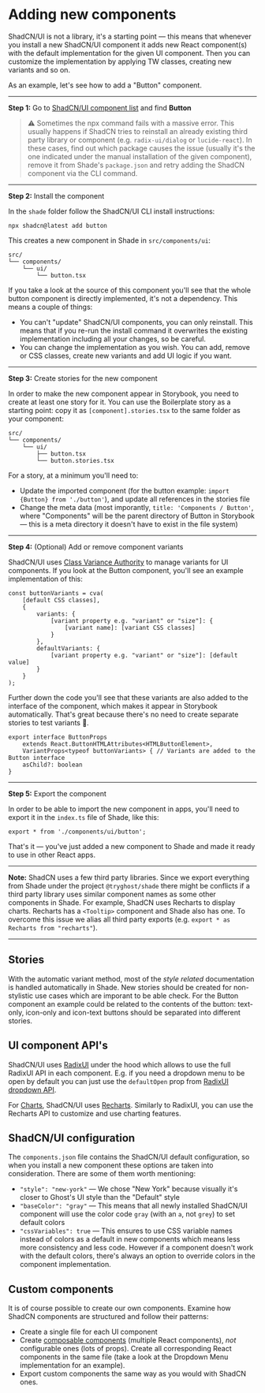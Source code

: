 
<Meta title="Adding components" />

<div className="sb-doc">

# Adding new components

<p className="excerpt">ShadCN/UI is not a library, it's a starting point — this means that whenever you install a new ShadCN/UI component it adds new React component(s) with the default implementation for the given UI component. Then you can customize the implementation by applying TW classes, creating new variants and so on.</p>

As an example, let's see how to add a "Button" component.

---

**Step 1:** Go to [ShadCN/UI component list](https://ui.shadcn.com/docs/components) and find **Button**

> ⚠️ Sometimes the npx command fails with a massive error. This usually happens if ShadCN tries to reinstall an already existing third party library or component (e.g. `radix-ui/dialog` or `lucide-react`). In these cases, find out which package causes the issue (usually it's the one indicated under the manual installation of the given component), remove it from Shade's `package.json` and retry adding the ShadCN component via the CLI command.

---

**Step 2:** Install the component

In the `shade` folder follow the ShadCN/UI CLI install instructions:

```
npx shadcn@latest add button
```

This creates a new component in Shade in `src/components/ui`:

```
src/
└── components/
    └── ui/
        └── button.tsx

```

If you take a look at the source of this component you'll see that the whole button component is directly implemented, it's not a dependency. This means a couple of things:

- You can't "update" ShadCN/UI components, you can only reinstall. This means that if you re-run the install command it overwrites the existing implementation including all your changes, so be careful.
- You can change the implementation as you wish. You can add, remove or CSS classes, create new variants and add UI logic if you want.

---

**Step 3:** Create stories for the new component

In order to make the new component appear in Storybook, you need to create at least one story for it. You can use the Boilerplate story as a starting point: copy it as `[component].stories.tsx` to the same folder as your component:

```
src/
└── components/
    └── ui/
        ├── button.tsx
        └── button.stories.tsx

```

For a story, at a minimum you'll need to:

- Update the imported component (for the button example: `import {Button} from './button'`), and update all references in the stories file
- Change the meta data (most imporantly, `title: 'Components / Button'`, where "Components" will be the parent directory of Button in Storybook — this is a meta directory it doesn't have to exist in the file system)

---

**Step 4:** (Optional) Add or remove component variants

ShadCN/UI uses [Class Variance Authority](https://cva.style/docs) to manage variants for UI components. If you look at the Button component, you'll see an example implementation of this:

```
const buttonVariants = cva(
    [default CSS classes],
    {
        variants: {
            [variant property e.g. "variant" or "size"]: {
                [variant name]: [variant CSS classes]
            }
        },
        defaultVariants: {
            [variant property e.g. "variant" or "size"]: [default value]
        }
    }
);
```

Further down the code you'll see that these variants are also added to the interface of the component, which makes it appear in Storybook automatically. That's great because there's no need to create separate stories to test variants 🎉.

```
export interface ButtonProps
    extends React.ButtonHTMLAttributes<HTMLButtonElement>,
    VariantProps<typeof buttonVariants> { // Variants are added to the Button interface
    asChild?: boolean
}
```

---

**Step 5:** Export the component

In order to be able to import the new component in apps, you'll need to export it in the `index.ts` file of Shade, like this:

```
export * from './components/ui/button';
```

That's it — you've just added a new component to Shade and made it ready to use in other React apps.

---

**Note:** ShadCN uses a few third party libraries. Since we export everything from Shade under the project `@tryghost/shade` there might be conflicts if a third party library uses similar component names as some other components in Shade. For example, ShadCN uses Recharts to display charts. Recharts has a `<Tooltip>` component and Shade also has one. To overcome this issue we alias all third party exports (e.g. `export * as Recharts from "recharts"`).

---

## Stories

With the automatic variant method, most of the _style related_ documentation is handled automatically in Shade. New stories should be created for non-stylistic use cases which are imporant to be able check. For the Button component an example could be related to the contents of the button: text-only, icon-only and icon-text buttons should be separated into different stories.

## UI component API's

ShadCN/UI uses [RadixUI](https://www.radix-ui.com/) under the hood which allows to use the full RadixUI API in each component. E.g. if you need a dropdown menu to be open by default you can just use the `defaultOpen` prop from [RadixUI dropdown API](https://www.radix-ui.com/primitives/docs/components/dropdown-menu).

For [Charts](https://ui.shadcn.com/charts), ShadCN/UI uses [Recharts](https://recharts.org/en-US/). Similarly to RadixUI, you can use the Recharts API to customize and use charting features.

## ShadCN/UI configuration

The `components.json` file contains the ShadCN/UI default configuration, so when you install a new component these options are taken into consideration. There are some of them worth mentioning:

- `"style": "new-york"` — We chose "New York" because visually it's closer to Ghost's UI style than the "Default" style
- `"baseColor": "gray"` — This means that all newly installed ShadCN/UI component will use the color code `gray` (with an `a`, not `grey`) to set default colors
- `"cssVariables": true` — This ensures to use CSS variable names instead of colors as a default in new components which means less more consistency and less code. However if a component doesn't work with the default colors, there's always an option to override colors in the component implementation.

## Custom components

It is of course possible to create our own components. Examine how ShadCN components are structured and follow their patterns:

- Create a single file for each UI component
- Create [composable components](https://blog.tomaszgil.me/choosing-the-right-path-composable-vs-configurable-components-in-react) (multiple React components), _not_ configurable ones (lots of props). Create all corresponding React components in the same file (take a look at the Dropdown Menu implementation for an example).
- Export custom components the same way as you would with ShadCN ones.

</div>
